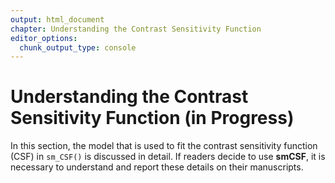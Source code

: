 ```yaml
---
output: html_document
chapter: Understanding the Contrast Sensitivity Function
editor_options:
  chunk_output_type: console
---
```


# Understanding the Contrast Sensitivity Function (in Progress)

 In this section, the model that is used to fit the contrast sensitivity function (CSF) in `sm_CSF()` is discussed in detail. If readers decide to use **smCSF**, it is necessary to understand and report these details on their manuscripts.
 
 